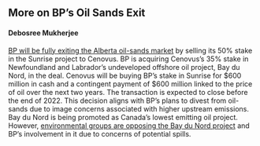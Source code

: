 ## More on BP's Oil Sands Exit 

#### Debosree Mukherjee

[BP will be fully exiting the Alberta oil-sands market](https://www.cbc.ca/news/canada/newfoundland-labrador/bay-du-nord-bp-1.6486602) by selling its 50% stake in the Sunrise project to Cenovus. BP is acquiring Cenovus's 35% stake in Newfoundland and Labrador's undeveloped offshore oil project, Bay du Nord, in the deal. Cenovus will be buying BP's stake in Sunrise for $600 million in cash and a contingent payment of $600 million linked to the price of oil over the next two years. The transaction is expected to close before the end of 2022. This decision aligns with BP's plans to divest from oil-sands due to image concerns associated with higher upstream emissions. Bay du Nord is being promoted as Canada's lowest emitting oil project. However, [environmental groups are opposing the Bay du Nord project](https://www.cbc.ca/news/canada/newfoundland-labrador/bay-du-nord-lawsuit-launched-1.6449379) and BP's involvement in it due to concerns of potential spills.   

